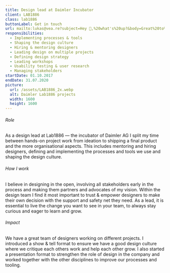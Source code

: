 ```yaml
---
title: Design lead at Daimler Incubator
client: LAB1886
class: lab1886
buttonLabel: Get in touch
url: mailto:lukas@vea.re?subject=Hey 👋,%20what's%20up?&body=Great%20to%20hear%20from%20you,%20how%20can%20I%20help?
responsibilities:
  - Implementing processes & tools
  - Shaping the design culture
  - Hiring & mentoring designers
  - Leading design on multiple projects
  - Defining design strategy
  - Leading workshops
  - Usability testing & user research
  - Managing stakeholders
startDate: 01.10.2017
endDate: 31.07.2020
picture:
  url: /assets/LAB1886_2x.webp
  alt: Daimler Lab1886 projects
  width: 1600
  height: 1600
---
```


###### Role

As a design lead at Lab1886 — the incubator of Daimler AG I split my time between hands-on project work from ideation to shipping a final product and the more organisational aspects. This includes mentoring and hiring designers, defining and implementing the processes and tools we use and shaping the design culture.

###### How I work

I believe in designing in the open, involving all stakeholders early in the process and making them partners and advocates of my vision. Within the design team I find it most important to trust & empower designers to make their own decision with the support and safety net they need. As a lead, it is essential to live the change you want to see in your team, to always stay curious and eager to learn and grow.

###### Impact

We have a great team of designers working on different projects. I introduced a show & tell format to ensure we have a good design culture where we critique each others work and help each other grow. I also started a presentation format to strengthen the role of design in the company and worked together with the other disciplines to improve our processes and tooling.

